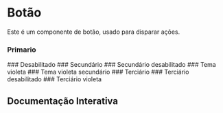 

<Meta of={Story} />

# Botão

Este é um componente de botão, usado para disparar ações.

### Primario
<Canvas of={Story.Primary} />
### Desabilitado
<Canvas of={Story.Disabled} />
### Secundário
<Canvas of={Story.Secondary} />
### Secundário desabilitado
<Canvas of={Story.SecondaryDisabled} />
### Tema violeta
<Canvas of={Story.Violet} />
### Tema violeta secundário
<Canvas of={Story.VioletSecondary} />
### Terciário
<Canvas of={Story.Tertiary} />
### Terciário desabilitado
<Canvas of={Story.TertiaryDisabled} />
### Terciário violeta
<Canvas of={Story.VioletTertiary} />

## Documentação Interativa
<Primary />
<Controls />
